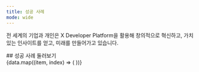 ```yaml
---
title: 성공 사례
mode: wide
---
```



전 세계의 기업과 개인은 X Developer Platform을 활용해 창의적으로 혁신하고, 가치 있는 인사이트를 얻고, 미래를 만들어가고 있습니다.


<div id="browse-success-stories">
  ## 성공 사례 둘러보기
</div>

<CardGroup cols={3}>
{data.map((item, index) => (
    <SuccessStoryCard key={index} title={item.title} img={item.image} href={item.path}/>
))}
</CardGroup>